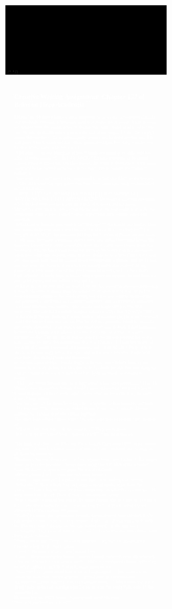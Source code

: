 
<div style="z-index:-1;position:relative;background-color:black;box-sizing:border-box;">
  <div style='z-index:-2;position:relative;height:100vh;width:85vw;margin-bottom:-95vh;'>
    <UpDown>
      <SVG icon="triangle" hiddenMobile width={48} stroke={colors.orange} left="10%" top="20%" />
      <SVG icon="hexa" width={48} stroke={colors.red} left="60%" top="70%" />
      <SVG icon="box" width={6} fill={colors['grey-darker']} left="60%" top="30%" />
      <SVG icon="circle" width={64} fill={colors.green} left="95%" top="5%" />
    </UpDown>
    <UpDownWide>
      <SVG icon="arrowUp" hiddenMobile width={16} fill={colors['blue-dark']} left="80%" top="10%" />
      <SVG icon="triangle" width={12} stroke={colors.white} left="90%" top="50%" />
      <SVG icon="circle" width={16} fill={colors['grey-darker']} left="70%" top="90%" />
      <SVG icon="triangle" width={16} stroke={colors['grey-darkest']} left="30%" top="65%" />
      <SVG icon="circle" width={6} fill={colors['grey-darkest']} left="75%" top="10%" />
      <SVG icon="upDown" hiddenMobile width={8} fill={colors['grey-darkest']} left="45%" top="10%" />
      <SVG icon="box" hiddenMobile width={64} fill={colors.purple} left="5%" top="90%" />
    </UpDownWide>
    <SVG icon="circle" hiddenMobile width={24} fill={colors['grey-darker']} left="5%" top="70%" />
    <SVG icon="circle" width={6} fill={colors['grey-darkest']} left="4%" top="20%" />
    <SVG icon="circle" width={12} fill={colors['grey-darkest']} left="50%" top="60%" />
    <SVG icon="upDown" width={8} fill={colors['grey-darkest']} left="95%" top="90%" />
    <SVG icon="upDown" hiddenMobile width={24} fill={colors['grey-darker']} left="40%" top="80%" />
    <SVG icon="triangle" width={8} stroke={colors['grey-darker']} left="25%" top="5%" />
    <SVG icon="box" width={6} fill={colors['grey-darkest']} left="10%" top="10%" />
    <SVG icon="box" width={12} fill={colors['grey-darkest']} left="40%" top="30%" />
    <SVG icon="hexa" width={16} stroke={colors['grey-darker']} left="10%" top="50%" />
    <SVG icon="hexa" width={8} stroke={colors['grey-darker']} left="80%" top="70%" />
  </div>
  {/* <MyFrame></MyFrame> */}
  
</div>

<article style="color: white; padding: 2em; font-family: 'Coming Soon', cursive;">

## Creative Writing Assignment: Chapter 157 of Boku no Hero Academia <br/>

Eri fell into Midoriya Izuku’s arms, desperate to be saved. Saved from Chisaki and the Eight Precepts, whose only goal was to use her as a tool. A tool to wipe out heroes from the world, a tool to disable the quirks that had allowed heroes- and villains- to stream into Japan and the rest of the world. Eri had the unique power through her quirk to permanently remove quirks from anyone, and this was perfect for Chisaki and his villain group, the Eight Precepts, who desired the power that came with Eri’s quirk. <br/>
“This time… I’m not letting go of you!” Izuku screamed as he held onto Eri with all of his might. 
“GIVE HER BACK!” Chisaki screamed as he leaped across, trying to grasp Eri. His plan was on the verge of destruction as his main asset was being carried away by a dorky high-school student. He couldn’t believe it.<br/>
“Not good…! I can’t move well suspended in midair like this!” Izuku thought as Chisaki’s hand was only a few feet from Eri’s long hair, ready to snatch her out of his hands. <br/>
“I WON’T LET GO! NO MATTER WHAT! I’M NOT GONNA LET ANYTHING LIKE THAT HAPPEN AGAIN!” He recalled previous moments, when Eri had been put back into the hands of Chisaki and his group. <br/>
 Midoriya called back to mind when Mirio, one of the best students at U.A., his prestigious high school created to help children become heroes, asked him a question.  <br/>
“What kind of hero do you want to be? Tell me.” 
“I want to be the kind of hero that wipes away everyone’s worries, always wins, and saves everyone!” He thought of All Might, the previous #1 hero, the Symbol of Peace, the one who wiped away everyone’s worries, always won, and saved everyone. He was the one who let everyone sleep peacefully from the villains consistently plaguing the world. And he had passed down his quirk to Midoriya Izuku, a previously quirk-less child who wanted, more than anything, to be a hero. One for All was the only quirk that could be passed down from person to person, and All Might, the true hero, the Symbol of Peace, a previously quirk-less individual, had passed down his quirk, one of the most powerful quirks, to him. To a dorky high-schooler. A dorky high-schooler with a dream to become the best hero, the one to let Japan, and the world, sleep safely.  <br/>
Izuku yelled as he activated his quirk, One for All, powerful motivation flowing through his veins. Chisaki used his makeshift weapon that he had created by disassembling people in his villain group (his quirk was used to disassemble and reassemble anything,) and reassembling them into an extremely powerful and large machine that battled with Chisaki and made him a formidable opponent. The aim for his tough weapon was none other than Midoriya Izuku.  <br/>
Izuku was in the air, fighting Chisaki with all of his strength. He wasn’t worried about the bodily harm that having One for All that powerful could be. It could turn every one of his limbs purple and break each one of them. It had happened before; the tradeoff of his extreme power. For better or worse, he wasn’t focused on that. The only thing that he was trained on was keeping Eri at his side, saving her from the monstrosity that was Chisaki. He launched at one of the arms of Chisaki’s monster of a weapon, and it slashed off. Chisaki was in shock as he saw, right before his eyes, one of the most powerful things he’d ever been able to fight with just destroyed.  <br/>
Izuku was about to kick Chisaki. Right as he was about to kick him, he got blown all the way up into the sky, and as he fell from the sky, the only thing he was still holding onto was a mortified Eri. As he dropped, he thought to himself. <br/>
“ Did I just travel through the air at high speed using wind pressure…? Like All Might’s New Hampshire Smash? Could I have lost control like I did when I fought Bakugo, all those years ago?” He recalled an old battle from the early days of high school.  <br/>
“So, basically…” He thought of the intense injuries he had probably suffered.  <br/>
“My legs are- !” In surprise, he looked down. It was like a miracle. He had suffered no damage from the intense fighting.  <br/>
The other high school heroes from U.A. who were sent in to help fight, looked up.  <br/>
“What the hell was that… A shockwave…?” They all inquired.  <br/>
“Eri…! You can’t leave! You… belong to ME!” Chisaki screamed.  <br/>

“My body feels hot… no, it’s cold. Even though I just used 100% of my power just now!” A shocked Izuku wondered why he hadn’t suffered any damage at all from his power run.  <br/>
“Nothing’s broken! Better yet… All my injuries have been healed..!” He looked down as even his previous injuries from using One for All had been healed. Even his minor scrapes were gone. He was revitalized.  <br/>
Midoriya looked at Eri, who was sweating furiously.  <br/>
“Is that… your power?” He asked of her. But a new feeling was coming. <br/>
“What the- ?! Now it feels like- my body is being pulled apart from the inside…!” Izuku had no idea what was happening, or what Eri’s power was. He only knew how he felt. Then, Chisaki came onto the scene. <br/>
“She’s unable to control her power. By some chance, she was able to activate it, but… you don’t know how to stop it, do you, Eri?!” Chisaki asked Eri and informed Midoriya about his power.  <br/>
“With Eri’s quirk, she can rewind humans. Depending on how she uses it, she can probably revert a person to a monkey, if she tried. If you continue to hold her like that, you’ll disappear. She can rewind anything she touches to nothingness. That quirk of hers is… cursed.” Chisaki revealed everything about Eri’s quirk to Izuku. <br/>
“Return her to me. There’s no way to stop her other than my disassembly.” Chisaki asked for Eri back, again. <br/>
“I won’t. No matter what.” Izuku stayed firm. <br/>
“I see… the instant my leg broke… before I could even feel pain, she reverted it for me. It’s such a kind, gentle quirk.” Midoriya continued talking, reflecting on what had happened. It all finally made sense to him.  <br/>
“Now that I’ve experienced how it feels, I understand…! She continues to revert my body with blinding speed… In that case, if I’m constantly accumulating grave injuries at an even greater speed…” Motivation was back in for Izuku as he realized that with Eri by his side, he could fight with all the power he had.  <br/>
He activated his 100% power, fighting with all of his power. <br/>
“Eri, will you lend me a hand?” <br/>

